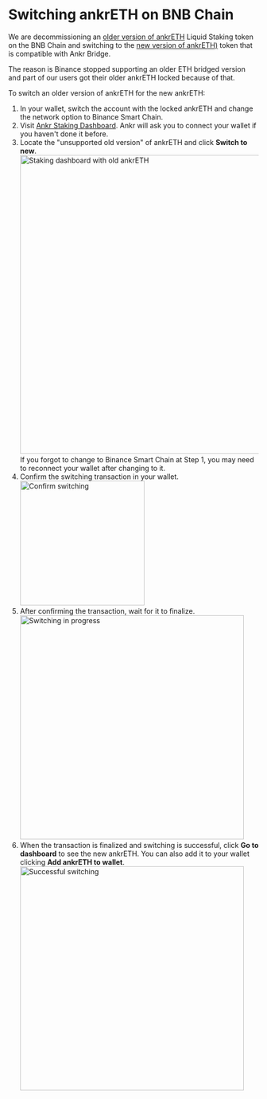 
# Switching ankrETH on BNB Chain

We are decommissioning an [older version of ankrETH](https://bscscan.com/token/0x973616ff3b9d8f88411c5b4e6f928ee541e4d01f) Liquid Staking token on the BNB Chain and switching to the [new version of ankrETH)](https://bscscan.com/token/0xe05a08226c49b636acf99c40da8dc6af83ce5bb3) token that is compatible with Ankr Bridge.

The reason is Binance stopped supporting an older ETH bridged version and part of our users got their older ankrETH locked because of that.

To switch an older version of ankrETH for the new ankrETH:
1. In your wallet, switch the account with the locked ankrETH and change the network option to Binance Smart Chain.
2. Visit [Ankr Staking Dashboard](https://www.ankr.com/staking/dashboard/). Ankr will ask you to connect your wallet if you haven't done it before.
3. Locate the "unsupported old version" of ankrETH and click **Switch to new**.<br />
   <img src="/docs/staking/extra/switch-old-aethc-to-new/dashboard-init.jpg" alt="Staking dashboard with old ankrETH" class="responsive-pic" width="600" />
   <Callout type="info">
     If you forgot to change to Binance Smart Chain at Step 1, you may need to reconnect your wallet after changing to it.
   </Callout>
4. Confirm the switching transaction in your wallet. <br />
   <img src="/docs/staking/extra/switch-old-aethc-to-new/confirm-switching.jpg" alt="Confirm switching" class="responsive-pic" width="250" />
5. After confirming the transaction, wait for it to finalize. <br />
   <img src="/docs/staking/extra/switch-old-aethc-to-new/switching-pending.jpg" alt="Switching in progress" class="responsive-pic" width="450" />
6. When the transaction is finalized and switching is successful, click **Go to dashboard** to see the new ankrETH.
   You can also  add it to your wallet clicking **Add ankrETH to wallet**. <br />
   <img src="/docs/staking/extra/switch-old-aethc-to-new/switching-success.jpg" alt="Successful switching" class="responsive-pic" width="450" />





